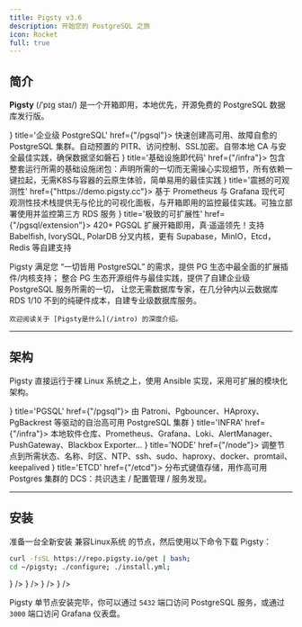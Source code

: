 ```yaml
---
title: Pigsty v3.6
description: 开始您的 PostgreSQL 之旅
icon: Rocket
full: true
---
```



## 简介

**Pigsty** <span className="text-fd-muted-foreground text-sm">(/ˈpɪɡ staɪ/)</span> 是一个开箱即用，本地优先，开源免费的 <span className="text-blue-500 font-bold">PostgreSQL 数据库发行版</span>。

<Cards>
    <Card icon={<Database className="text-blue-300" />} title='企业级 PostgreSQL' href={"/pgsql"}>
        快速创建高可用、故障自愈的 PostgreSQL 集群。自动预置的 PITR、访问控制、SSL加密。自带本地 CA 与安全最佳实践，确保数据坚如磐石
    </Card>
    <Card icon={<AtomIcon className="text-green-600" />} title='基础设施即代码' href={"/infra"}>
        包含整套运行所需的基础设施闭包：声明所需的一切而无需操心实现细节，所有依赖一键拉起，无需K8S与容器的云原生体验，简单易用的最佳实践
    </Card>
    <Card icon={<SearchIcon className={"text-orange-400"} />} title='震撼的可观测性' href={"https://demo.pigsty.cc"}>
        基于 Prometheus 与 Grafana 现代可观测性技术栈提供无与伦比的可视化面板，与开箱即用的监控最佳实践。可独立部署使用并监控第三方 RDS 服务
    </Card>
    <Card icon={<ToyBrickIcon className={"text-red-500"} />} title='极致的可扩展性' href={"/pgsql/extension"}>
        <span className={"text-red-800 font-bold"}>420+</span> PGSQL 扩展开箱即用，真·遥遥领先！支持 Babelfish, IvorySQL, PolarDB 分叉内核，更有 Supabase，MinIO，Etcd，Redis 等自建支持
    </Card>
</Cards>

Pigsty 满足您 “一切皆用 PostgreSQL” 的需求，提供 PG 生态中最全面的扩展插件/内核支持；
整合 PG 生态开源组件与最佳实践，提供了自建企业级 PostgreSQL 服务所需的一切，
让您无需数据库专家，在几分钟内以云数据库 RDS 1/10 不到的纯硬件成本，自建专业级数据库服务。


<Callout title="想要了解更多？">

    欢迎阅读关于 [Pigsty是什么](/intro) 的深度介绍。

</Callout>



--------

## 架构

Pigsty 直接运行于裸 Linux 系统之上，使用 Ansible 实现，采用可扩展的模块化架构。

<Cards>
    <Card icon={<Database className="text-sky-700" />} title='PGSQL' href={"/pgsql"}>
        由 Patroni、Pgbouncer、HAproxy、PgBackrest 等驱动的自治高可用 PostgreSQL 集群
    </Card>
    <Card icon={<Landmark className="text-orange-400" />} title='INFRA' href={"/infra"}>
        本地软件仓库、Prometheus、Grafana、Loki、AlertManager、PushGateway、Blackbox Exporter…
    </Card>
    <Card icon={<Server className={"text-green-500"} />} title='NODE' href={"/node"}>
        调整节点到所需状态、名称、时区、NTP、ssh、sudo、haproxy、docker、promtail、keepalived
    </Card>
    <Card icon={<Settings className={"text-blue-400"} />} title='ETCD' href={"/etcd"}>
        分布式键值存储，用作高可用 Postgres 集群的 DCS：共识选主 / 配置管理 / 服务发现。
    </Card>
</Cards>


--------

## 安装

准备一台全新安装 <DynamicLink href="/zh/prepare/linux">兼容Linux系统</DynamicLink> 的节点，然后使用以下命令下载 Pigsty：

```bash title="install"
curl -fsSL https://repo.pigsty.io/get | bash;
cd ~/pigsty; ./configure; ./install.yml;
```


<Files>
    <Folder name="pigsty" defaultOpen>
        <File name="bootstrap" icon={<CpuIcon className="text-orange-400" />} />
        <File name="configure"  icon={<CpuIcon className="text-orange-400" />} />
        <File name="install.yml"  icon={<CpuIcon className="text-orange-400" />} />
        <DynamicLink href="/zh/install"><File name="pigsty.yml" icon={<FileCode className="text-blue-500" />} /></DynamicLink>
    </Folder>
</Files>

Pigsty 单节点安装完毕，你可以通过 `5432` 端口访问 PostgreSQL 服务，或通过 `3000` 端口访问 Grafana 仪表盘。
